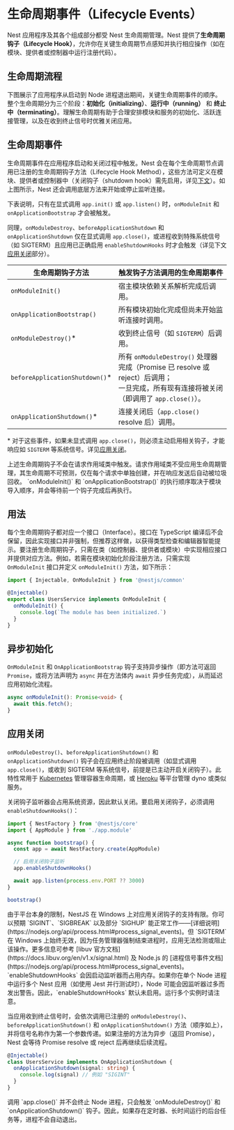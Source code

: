 
# 生命周期事件（Lifecycle Events）

Nest 应用程序及其各个组成部分都受 Nest 生命周期管理。Nest 提供了**生命周期钩子（Lifecycle Hook）**，允许你在关键生命周期节点感知并执行相应操作（如在模块、提供者或控制器中运行注册代码）。

## 生命周期流程

下图展示了应用程序从启动到 Node 进程退出期间，关键生命周期事件的顺序。整个生命周期分为三个阶段：**初始化（initializing）**、**运行中（running）** 和 **终止中（terminating）**。理解生命周期有助于合理安排模块和服务的初始化、活跃连接管理，以及在收到终止信号时优雅关闭应用。

<DocImage src={lifecycleEventsImage} alt="生命周期事件流程图" />

## 生命周期事件

生命周期事件在应用程序启动和关闭过程中触发。Nest 会在每个生命周期节点调用已注册的生命周期钩子方法（Lifecycle Hook Method），这些方法可定义在模块、提供者或控制器中（关闭钩子（shutdown hook）需先启用，详见[下文](/fundamentals/lifecycle-events#application-shutdown)）。如上图所示，Nest 还会调用底层方法来开始或停止监听连接。

下表说明，只有在显式调用 `app.init()` 或 `app.listen()` 时，`onModuleInit` 和 `onApplicationBootstrap` 才会被触发。

同理，`onModuleDestroy`、`beforeApplicationShutdown` 和 `onApplicationShutdown` 仅在显式调用 `app.close()`，或进程收到特殊系统信号（如 SIGTERM）且应用已正确启用 `enableShutdownHooks` 时才会触发（详见下文[应用关闭](/fundamentals/lifecycle-events#application-shutdown)部分）。

| 生命周期钩子方法                | 触发钩子方法调用的生命周期事件                                                                                                              |
| ------------------------------- | ------------------------------------------------------------------------------------------------------------------------------------------- |
| `onModuleInit()`                | 宿主模块依赖关系解析完成后调用。                                                                                                            |
| `onApplicationBootstrap()`      | 所有模块初始化完成但尚未开始监听连接时调用。                                                                                                |
| `onModuleDestroy()`\*           | 收到终止信号（如 `SIGTERM`）后调用。                                                                                                        |
| `beforeApplicationShutdown()`\* | 所有 `onModuleDestroy()` 处理器完成（Promise 已 resolve 或 reject）后调用；<br />一旦完成，所有现有连接将被关闭（即调用了 `app.close()`）。 |
| `onApplicationShutdown()`\*     | 连接关闭后（`app.close()` resolve 后）调用。                                                                                                |

\* 对于这些事件，如果未显式调用 `app.close()`，则必须主动启用相关钩子，才能响应如 `SIGTERM` 等系统信号。详见[应用关闭](/fundamentals/lifecycle-events#application-shutdown)。

<CalloutInfo type="warning">
  上述生命周期钩子不会在请求作用域类中触发。请求作用域类不受应用生命周期管理，其生命周期不可预测，仅在每个请求中单独创建，并在响应发送后自动被垃圾回收。
</CalloutInfo>

<CalloutInfo>
  `onModuleInit()` 和 `onApplicationBootstrap()`
  的执行顺序取决于模块导入顺序，并会等待前一个钩子完成后再执行。
</CalloutInfo>

## 用法

每个生命周期钩子都对应一个接口（Interface）。接口在 TypeScript 编译后不会保留，因此实现接口并非强制，但推荐这样做，以获得类型检查和编辑器智能提示。要注册生命周期钩子，只需在类（如控制器、提供者或模块）中实现相应接口并提供对应方法。例如，若需在模块初始化阶段注册方法，只需实现 `OnModuleInit` 接口并定义 `onModuleInit()` 方法，如下所示：

```ts
import { Injectable, OnModuleInit } from '@nestjs/common'

@Injectable()
export class UsersService implements OnModuleInit {
  onModuleInit() {
    console.log(`The module has been initialized.`)
  }
}
```

## 异步初始化

`OnModuleInit` 和 `OnApplicationBootstrap` 钩子支持异步操作（即方法可返回 `Promise`，或将方法声明为 `async` 并在方法体内 `await` 异步任务完成），从而延迟应用初始化流程。

```ts
async onModuleInit(): Promise<void> {
  await this.fetch();
}
```

## 应用关闭

`onModuleDestroy()`、`beforeApplicationShutdown()` 和 `onApplicationShutdown()` 钩子会在应用终止阶段被调用（如显式调用 `app.close()`，或收到 SIGTERM 等系统信号，前提是已主动开启关闭钩子）。此特性常用于 [Kubernetes](https://kubernetes.io/) 管理容器生命周期，或 [Heroku](https://www.heroku.com/) 等平台管理 dyno 或类似服务。

关闭钩子监听器会占用系统资源，因此默认关闭。要启用关闭钩子，必须调用 `enableShutdownHooks()`：

```ts
import { NestFactory } from '@nestjs/core'
import { AppModule } from './app.module'

async function bootstrap() {
  const app = await NestFactory.create(AppModule)

  // 启用关闭钩子监听
  app.enableShutdownHooks()

  await app.listen(process.env.PORT ?? 3000)
}

bootstrap()
```

<CalloutInfo type="warning">
  由于平台本身的限制，NestJS 在 Windows 上对应用关闭钩子的支持有限。你可以预期 `SIGINT`、`SIGBREAK`
  以及部分 `SIGHUP`
  能正常工作——[详细说明](https://nodejs.org/api/process.html#process_signal_events)。但 `SIGTERM` 在
  Windows 上始终无效，因为任务管理器强制结束进程时，应用无法检测或阻止该操作。更多信息可参考 [libuv
  官方文档](https://docs.libuv.org/en/v1.x/signal.html) 及 Node.js 的
  [进程信号事件文档](https://nodejs.org/api/process.html#process_signal_events)。
</CalloutInfo>

<CalloutInfo>
  `enableShutdownHooks` 会因启动监听器而占用内存。如果你在单个 Node 进程中运行多个 Nest 应用（如使用
  Jest 并行测试时），Node 可能会因监听器过多而发出警告。因此，`enableShutdownHooks`
  默认未启用。运行多个实例时请注意。
</CalloutInfo>

当应用收到终止信号时，会依次调用已注册的 `onModuleDestroy()`、`beforeApplicationShutdown()` 和 `onApplicationShutdown()` 方法（顺序如上），并将信号名称作为第一个参数传递。如果注册的方法为异步（返回 Promise），Nest 会等待 Promise resolve 或 reject 后再继续后续流程。

```ts
@Injectable()
class UsersService implements OnApplicationShutdown {
  onApplicationShutdown(signal: string) {
    console.log(signal) // 例如 "SIGINT"
  }
}
```

<CalloutInfo>
  调用 `app.close()` 并不会终止 Node 进程，只会触发 `onModuleDestroy()` 和 `onApplicationShutdown()`
  钩子。因此，如果存在定时器、长时间运行的后台任务等，进程不会自动退出。
</CalloutInfo>
